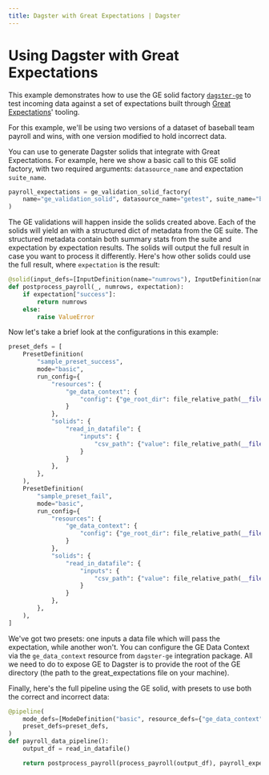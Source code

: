 ```yaml
---
title: Dagster with Great Expectations | Dagster
---
```


# Using Dagster with Great Expectations

<CodeReferenceLink filePath="examples/ge_example" />

This example demonstrates how to use the GE solid factory [`dagster-ge`](/\_apidocs/libraries/dagster_ge) to test incoming data against a set of expectations built through [Great Expectations](https://docs.greatexpectations.io/en/latest/)' tooling.

For this example, we'll be using two versions of a dataset of baseball team payroll and wins, with one version modified to hold incorrect data.

You can use <PyObject module="dagster_ge" object="ge_validation_solid_factory" /> to generate Dagster solids that integrate with Great Expectations. For example, here we show a basic call to this GE solid factory, with two required arguments: `datasource_name` and expectation `suite_name`.

```python file=../../ge_example/ge_example/ge_demo.py startafter=start_ge_demo_marker_factory endbefore=end_ge_demo_marker_factory
payroll_expectations = ge_validation_solid_factory(
    name="ge_validation_solid", datasource_name="getest", suite_name="basic.warning"
)
```

The GE validations will happen inside the solids created above. Each of the solids will yield an <PyObject object="ExpectationResult" /> with a structured dict of metadata from the GE suite. The structured metadata contain both summary stats from the suite and expectation by expectation results. The solids will output the full result in case you want to process it differently. Here's how other solids could use the full result, where `expectation` is the result:

```python file=../../ge_example/ge_example/ge_demo.py startafter=start_ge_demo_marker_solid endbefore=end_ge_demo_marker_solid
@solid(input_defs=[InputDefinition(name="numrows"), InputDefinition(name="expectation")])
def postprocess_payroll(_, numrows, expectation):
    if expectation["success"]:
        return numrows
    else:
        raise ValueError
```

Now let's take a brief look at the configurations in this example:

```python file=../../ge_example/ge_example/ge_demo.py startafter=start_ge_demo_marker_preset endbefore=end_ge_demo_marker_preset
preset_defs = [
    PresetDefinition(
        "sample_preset_success",
        mode="basic",
        run_config={
            "resources": {
                "ge_data_context": {
                    "config": {"ge_root_dir": file_relative_path(__file__, "./great_expectations")}
                }
            },
            "solids": {
                "read_in_datafile": {
                    "inputs": {
                        "csv_path": {"value": file_relative_path(__file__, "./data/succeed.csv")}
                    }
                }
            },
        },
    ),
    PresetDefinition(
        "sample_preset_fail",
        mode="basic",
        run_config={
            "resources": {
                "ge_data_context": {
                    "config": {"ge_root_dir": file_relative_path(__file__, "./great_expectations")}
                }
            },
            "solids": {
                "read_in_datafile": {
                    "inputs": {
                        "csv_path": {"value": file_relative_path(__file__, "./data/fail.csv")}
                    }
                }
            },
        },
    ),
]
```

We've got two presets: one inputs a data file which will pass the expectation, while another won't. You can configure the GE Data Context via the `ge_data_context` resource from `dagster-ge` integration package. All we need to do to expose GE to Dagster is to provide the root of the GE directory (the path to the great_expectations file on your machine).

Finally, here's the full pipeline using the GE solid, with presets to use both the correct and incorrect data:

```python file=../../ge_example/ge_example/ge_demo.py startafter=start_ge_demo_marker_pipeline endbefore=end_ge_demo_marker_pipeline
@pipeline(
    mode_defs=[ModeDefinition("basic", resource_defs={"ge_data_context": ge_data_context})],
    preset_defs=preset_defs,
)
def payroll_data_pipeline():
    output_df = read_in_datafile()

    return postprocess_payroll(process_payroll(output_df), payroll_expectations(output_df))
```
